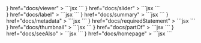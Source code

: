 

<HomepageHeader />
<Splash>
  <SplashElement
    css={{ height: "61.8vh" }}
    text="Viewer"
    component={
      <Viewer
        id="https://api.dc.library.northwestern.edu/api/v2/works/71153379-4283-43be-8b0f-4e7e3bfda275?as=iiif"
        options={{
          showTitle: false,
          showInformationToggle: false,
          showIIIFBadge: false,
          canvasBackgroundColor: "transparent"
        }}
      />
    }
    href="docs/viewer"
  >
    ```jsx
    <Viewer iiifContent="https://api.dc.library.northwestern.edu/api/v2/works/71153379-4283-43be-8b0f-4e7e3bfda275?as=iiif" />
    ```
  </SplashElement>
  <SplashElement
    text="Slider"
    css={{ height: "38.2vh" }}
    component={
      <Slider collectionId="https://api.dc.library.northwestern.edu/api/v2/collections/c373ecd2-2c45-45f2-9f9e-52dc244870bd?as=iiif" />
    }
    href="docs/slider"
  >
    ```jsx
    <Slider iiifContent="https://api.dc.library.northwestern.edu/api/v2/collections/c373ecd2-2c45-45f2-9f9e-52dc244870bd?as=iiif" />
    ```
  </SplashElement>
  <StyledGrid>
    <div>
      <SplashElement
        text="Label"
        css={{ height: "14.6vh" }}
        component={<IIIF.Label label={{
          "none": [
            "Zagna \"lunga\""
          ]
        }} />}
        href="docs/label"
      >
        ```jsx
        <IIIF.Label label={manifest.label} />
        ```
      </SplashElement>
      <SplashElement
        text="Summary"
        css={{ height: "14.6vh" }}
        component={
          <IIIF.Summary
            summary={{
              "none": [
                "In early zannesque comedy, all the female characters were comic, grotesque, and played by men. Zagna, the feminine counterpart to Zanni, is the formal, comic-grotesque exaggeration of the woman. The actors wore female clothing over an exaggerated female body, an effect achieved with the addition of excessive, carnivalesque accessories.  The Zagna mask, similar if not identical to the male mask, was worn with a scarf to cover the head."
              ]
            }}
          />
        }
        href="docs/summary"
      >
        ```jsx
        <IIIF.Summary summary={manifest.summary} />
        ```
      </SplashElement>
      <SplashElement
        text="Metadata"
        css={{ height: "24.6vh" }}
        component={
          <IIIF.Metadata
            metadata={[
              {
                "label": {
                  "none": [
                    "Alternate Title"
                  ]
                },
                "value": {
                  "none": [
                    "Fava"
                  ]
                }
              },
              {
                "label": {
                  "none": [
                    "Creator"
                  ]
                },
                "value": {
                  "none": [
                    "Fava, Antonio, 1949-"
                  ]
                }
              },
              {
                "label": {
                  "none": [
                    "Date"
                  ]
                },
                "value": {
                  "none": [
                    "2012"
                  ]
                }
              },
              {
                "label": {
                  "none": [
                    "Department"
                  ]
                },
                "value": {
                  "none": [
                    "Charles Deering McCormick Library of Special Collections"
                  ]
                }
              },
              {
                "label": {
                  "none": [
                    "Dimensions"
                  ]
                },
                "value": {
                  "none": [
                    "14 x 14 x 18 cm"
                  ]
                }
              },
              {
                "label": {
                  "none": [
                    "Genre"
                  ]
                },
                "value": {
                  "none": [
                    "comic masks"
                  ]
                }
              }
            ]}
          />
        }
        href="docs/metadata"
      >
        ```jsx
        <IIIF.Metadata metadata={manifest.metadata} />
        ```
      </SplashElement>
      <SplashElement
        text="RequiredStatement"
        css={{ height: "14.6vh" }}
        component={
          <IIIF.RequiredStatement
            requiredStatement={{
              label: {
                none: ["Attribution"],
              },
              value: {
                none: [
                  "Courtesy of Northwestern University Libraries",
                  "The images on this web site are from material in the collections of the Charles Deering McCormick Library of Special Collections of Northwestern University Libraries, are provided for use by its students, faculty and staff, and by other researchers visiting this site, for research consultation and scholarly purposes only. Further distribution and/or any commercial use of the images from this site is not permitted.",
                ],
              },
            }}
          />
        }
        href="docs/requiredStatement"
      >
        ```jsx
        <IIIF.RequiredStatement requiredStatement={manifest.requiredStatement} />
        ``` 
      </SplashElement>
    </div>
    <aside>
      <SplashElement
        text="Thumbnail"
        css={{ height: "24.6vh" }}
        component={
          <IIIF.Thumbnail
            thumbnail={[
              {
                "id": "https://api.dc.library.northwestern.edu/api/v2/works/71153379-4283-43be-8b0f-4e7e3bfda275/thumbnail",
                "type": "Image",
                "format": "image/jpeg",
                "height": 300,
                "width": 300
              }
            ]}
          />
        }
        href="docs/thumbnail"
      >
        ```jsx
        <IIIF.Thumbnail thumbnail={manifest.thumbnail} />
        ```
      </SplashElement>
      <SplashElement
        text="PartOf"
        css={{ height: "14.6vh" }}
        component={
          <IIIF.PartOf
            className="clover-link"
            partOf={[
              {
                "id": "https://api.dc.library.northwestern.edu/api/v2/collections/c373ecd2-2c45-45f2-9f9e-52dc244870bd?as=iiif",
                "type": "Collection",
                "label": {
                  "none": [
                    "Commedia dell'Arte: The Masks of Antonio Fava"
                  ]
                },
                "summary": {
                  "none": [
                    "The Commedia dell'Arte, the famous improvisational theatre style born in Renaissance Italy, remains a major influence in today's theatre. Antonio Fava is an actor, comedian, author, director, musician, mask maker and Internationally renowned Maestro of Commedia dell'Arte.  The masks in this collection are all stored in the Charles Deering McCormick Library of Special Collections. Fava's book The Comic Mask in the Commedia dell'Arte is published by Northwestern University Press."
                  ]
                }
              }
            ]}
          />
        }
        href="docs/partOf"
      >
        ```jsx
        <IIIF.PartOf partOf={manifest.partOf} />
        ```
      </SplashElement>
      <SplashElement
        text="SeeAlso"
        css={{ height: "14.6vh" }}
        component={
          <IIIF.SeeAlso
            className="clover-link"
            seeAlso={[
              {
                "id": "https://api.dc.library.northwestern.edu/api/v2/works/71153379-4283-43be-8b0f-4e7e3bfda275",
                "type": "Dataset",
                "format": "application/json",
                "label": {
                  "none": [
                    "Northwestern University Libraries Digital Collections API"
                  ]
                }
              }
            ]}
          />
        }
        href="docs/seeAlso"
      >
        ```jsx
        <IIIF.SeeAlso seeAlso={manifest.seeAlso} />
        ```
      </SplashElement>
      <SplashElement
        text="Homepage"
        css={{ height: "14.6vh" }}
        component={
          <IIIF.Homepage
            className="clover-link"
            homepage={[
              {
                "id": "https://dc.library.northwestern.edu/items/71153379-4283-43be-8b0f-4e7e3bfda275",
                "type": "Text",
                "format": "text/html",
                "label": {
                  "none": [
                    "Homepage at Northwestern University Libraries Digital Collections"
                  ]
                }
              }
            ]}
          />
        }
        href="docs/homepage"
      >
        ```jsx
        <IIIF.Homepage homepage={manifest.homepage} />
        ```
      </SplashElement>
    </aside>

  </StyledGrid>
</Splash>
